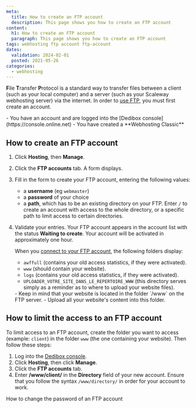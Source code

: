 ```yaml
---
meta:
  title: How to create an FTP account
  description: This page shows you how to create an FTP account 
content:
  h1: How to create an FTP account
  paragraph: This page shows you how to create an FTP account 
tags: webhosting ftp account ftp-account
dates:
  validation: 2024-02-01
  posted: 2021-05-26
categories:
  - webhosting
---
```


<Macro id="webhosting-online" />

**F**ile **T**ransfer **P**rotocol is a standard way to transfer files between a client (such as your local computer) and a server (such as your Scaleway webhosting server) via the internet. In order to [use FTP](/dedibox-console/classic-hosting/how-to/connect-via-ftp/), you must first create an account.

<Message type="requirement">
  - You have an account and are logged into the [Dedibox console](https://console.online.net)
  - You have created a **Webhosting Classic**
</Message>

## How to create an FTP account

1. Click **Hosting**, then **Manage**.
2. Click the **FTP accounts** tab.
    A form displays.
3. Fill in the form to create your FTP account, entering the following values:
    * a **username** (eg `webmaster`)
    * a **password** of your choice
    * a **path**, which has to be an existing directory on your FTP. Enter `/` to create an account with access to the whole directory, or a specific path to limit access to certain directories.
4. Validate your entries.
    <Message type="note">
      Your FTP account appears in the account list with the status **Waiting to create**. Your account will be activated in approximately one hour.
    </Message>

    When you [connect to your FTP account](/dedibox-console/classic-hosting/how-to/connect-via-ftp/), the following folders display:
    * `awffull` (contains your old access statistics, if they were activated).
    * `www` (should contain your website).
    * `logs` (contains your old access statistics, if they were activated).
    * `UPLOADER_VOTRE_SITE_DANS_LE_REPERTOIRE_WWW` (this directory serves simply as a reminder as to where to upload your website files).

    <Message type="important">
      - Keep in mind that your website is located in the folder `/www` on the FTP server.
      - Upload all your website's content into this folder.
    </Message>

## How to limit the access to an FTP account 

To limit access to an FTP account, create the folder you want to access (example: `client`) in the folder `www` (the one containing your website). Then follow these steps:

1. Log into the [Dedibox console](https://console.online.net).
2. Click **Hosting**, then click **Manage**.
3. Click the **FTP accounts** tab.
4. Enter **/www/client/** in the **Directory** field of your new account.
    <Message type="important">
      Ensure that you follow the syntax `/www/directory/` in order for your account to work.
    </Message>


<Navigation title="See also">
  <NextButton to="/dedibox-console/classic-hosting/how-to/change-ftp-account-password">How to change the password of an FTP account</NextButton>
</Navigation> 